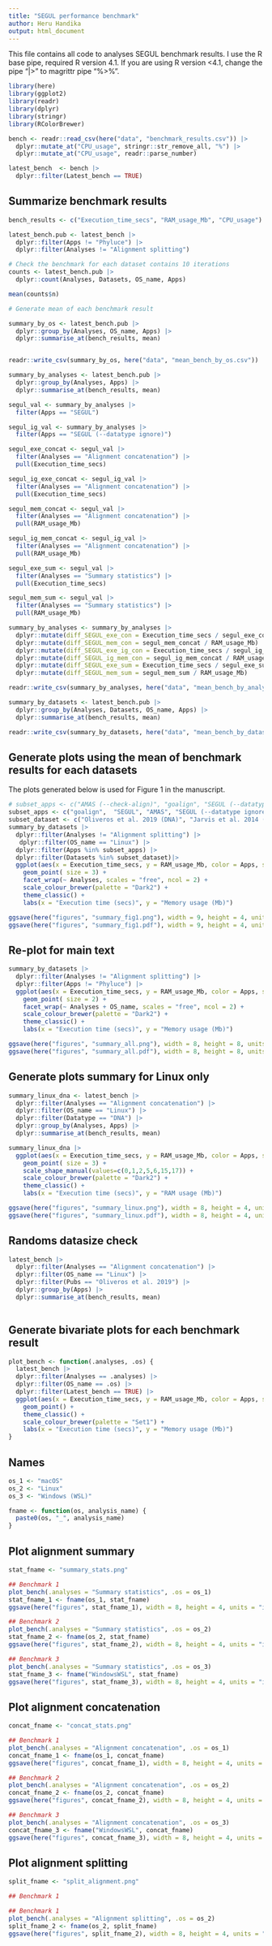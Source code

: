 ```yaml
---
title: "SEGUL performance benchmark"
author: Heru Handika
output: html_document
---
```


This file contains all code to analyses SEGUL benchmark results. I use the R base pipe, required R version 4.1. If you are using R version <4.1, change the pipe "|>" to magrittr pipe "%>%".

```r
library(here)
library(ggplot2)
library(readr)
library(dplyr)
library(stringr)
library(RColorBrewer)
```


```r
bench <- readr::read_csv(here("data", "benchmark_results.csv")) |>
  dplyr::mutate_at("CPU_usage", stringr::str_remove_all, "%") |>
  dplyr::mutate_at("CPU_usage", readr::parse_number)

latest_bench  <- bench |> 
  dplyr::filter(Latest_bench == TRUE)
```

## Summarize benchmark results

```r
bench_results <- c("Execution_time_secs", "RAM_usage_Mb", "CPU_usage")

latest_bench.pub <- latest_bench |>
  dplyr::filter(Apps != "Phyluce") |>
  dplyr::filter(Analyses != "Alignment splitting")

# Check the benchmark for each dataset contains 10 iterations
counts <- latest_bench.pub |>
  dplyr::count(Analyses, Datasets, OS_name, Apps)

mean(counts$n)

# Generate mean of each benchmark result

summary_by_os <- latest_bench.pub |>
  dplyr::group_by(Analyses, OS_name, Apps) |>
  dplyr::summarise_at(bench_results, mean)


readr::write_csv(summary_by_os, here("data", "mean_bench_by_os.csv"))

summary_by_analyses <- latest_bench.pub |>
  dplyr::group_by(Analyses, Apps) |>
  dplyr::summarise_at(bench_results, mean)

segul_val <- summary_by_analyses |>
  filter(Apps == "SEGUL")

segul_ig_val <- summary_by_analyses |>
  filter(Apps == "SEGUL (--datatype ignore)")

segul_exe_concat <- segul_val |>
  filter(Analyses == "Alignment concatenation") |>
  pull(Execution_time_secs)

segul_ig_exe_concat <- segul_ig_val |>
  filter(Analyses == "Alignment concatenation") |>
  pull(Execution_time_secs)

segul_mem_concat <- segul_val |>
  filter(Analyses == "Alignment concatenation") |>
  pull(RAM_usage_Mb)

segul_ig_mem_concat <- segul_ig_val |>
  filter(Analyses == "Alignment concatenation") |>
  pull(RAM_usage_Mb)

segul_exe_sum <- segul_val |>
  filter(Analyses == "Summary statistics") |>
  pull(Execution_time_secs)

segul_mem_sum <- segul_val |>
  filter(Analyses == "Summary statistics") |>
  pull(RAM_usage_Mb)

summary_by_analyses <- summary_by_analyses |>
  dplyr::mutate(diff_SEGUL_exe_con = Execution_time_secs / segul_exe_concat) |>
  dplyr::mutate(diff_SEGUL_mem_con = segul_mem_concat / RAM_usage_Mb) |>
  dplyr::mutate(diff_SEGUL_exe_ig_con = Execution_time_secs / segul_ig_exe_concat) |>
  dplyr::mutate(diff_SEGUL_ig_mem_con = segul_ig_mem_concat / RAM_usage_Mb) |>
  dplyr::mutate(diff_SEGUL_exe_sum = Execution_time_secs / segul_exe_sum) |>
  dplyr::mutate(diff_SEGUL_mem_sum = segul_mem_sum / RAM_usage_Mb)

readr::write_csv(summary_by_analyses, here("data", "mean_bench_by_analyses.csv"))

summary_by_datasets <- latest_bench.pub |>
  dplyr::group_by(Analyses, Datasets, OS_name, Apps) |>
  dplyr::summarise_at(bench_results, mean)

readr::write_csv(summary_by_datasets, here("data", "mean_bench_by_dataset.csv"))
```
## Generate plots using the mean of benchmark results for each datasets

The plots generated below is used for Figure 1 in the manuscript.

```r
# subset_apps <- c("AMAS (--check-align)", "goalign", "SEGUL (--datatype ignore)", "SEGUL", "AMAS")
subset_apps <- c("goalign",  "SEGUL", "AMAS", "SEGUL (--datatype ignore)")
subset_dataset <- c("Oliveros et al. 2019 (DNA)", "Jarvis et al. 2014 (DNA)", "Shen et al. 2018 (AA)")
summary_by_datasets |>
  dplyr::filter(Analyses != "Alignment splitting") |>
   dplyr::filter(OS_name == "Linux") |>
  dplyr::filter(Apps %in% subset_apps) |>
  dplyr::filter(Datasets %in% subset_dataset)|>
  ggplot(aes(x = Execution_time_secs, y = RAM_usage_Mb, color = Apps, shape = Datasets)) +
    geom_point( size = 3) +
    facet_wrap(~ Analyses, scales = "free", ncol = 2) +
    scale_colour_brewer(palette = "Dark2") +
    theme_classic() +
    labs(x = "Execution time (secs)", y = "Memory usage (Mb)")

ggsave(here("figures", "summary_fig1.png"), width = 9, height = 4, units = "in")
ggsave(here("figures", "summary_fig1.pdf"), width = 9, height = 4, units = "in")
```
## Re-plot for main text

```r
summary_by_datasets |>
  dplyr::filter(Analyses != "Alignment splitting") |>
  dplyr::filter(Apps != "Phyluce") |>
  ggplot(aes(x = Execution_time_secs, y = RAM_usage_Mb, color = Apps, shape = Datasets)) +
    geom_point( size = 2) +
    facet_wrap(~ Analyses + OS_name, scales = "free", ncol = 2) +
    scale_colour_brewer(palette = "Dark2") +
    theme_classic() +
    labs(x = "Execution time (secs)", y = "Memory usage (Mb)")

ggsave(here("figures", "summary_all.png"), width = 8, height = 8, units = "in")
ggsave(here("figures", "summary_all.pdf"), width = 8, height = 8, units = "in")
```


## Generate plots summary for Linux only

```r
summary_linux_dna <- latest_bench |>
  dplyr::filter(Analyses == "Alignment concatenation") |>
  dplyr::filter(OS_name == "Linux") |>
  dplyr::filter(Datatype == "DNA") |>
  dplyr::group_by(Analyses, Apps) |>
  dplyr::summarise_at(bench_results, mean)

summary_linux_dna |>
  ggplot(aes(x = Execution_time_secs, y = RAM_usage_Mb, color = Apps, shape = Apps)) +
    geom_point( size = 3) +
    scale_shape_manual(values=c(0,1,2,5,6,15,17)) +
    scale_colour_brewer(palette = "Dark2") +
    theme_classic() +
    labs(x = "Execution time (secs)", y = "RAM usage (Mb)")

ggsave(here("figures", "summary_linux.png"), width = 8, height = 4, units = "in")
ggsave(here("figures", "summary_linux.pdf"), width = 8, height = 4, units = "in")
```
## Randoms datasize check

```r
latest_bench |>
  dplyr::filter(Analyses == "Alignment concatenation") |>
  dplyr::filter(OS_name == "Linux") |>
  dplyr::filter(Pubs == "Oliveros et al. 2019") |>
  dplyr::group_by(Apps) |>
  dplyr::summarise_at(bench_results, mean)
  
```


## Generate bivariate plots for each benchmark result

```r
plot_bench <- function(.analyses, .os) {
  latest_bench |>
  dplyr::filter(Analyses == .analyses) |>
  dplyr::filter(OS_name == .os) |>
  dplyr::filter(Latest_bench == TRUE) |>
  ggplot(aes(x = Execution_time_secs, y = RAM_usage_Mb, color = Apps, shape = Datasets)) +
    geom_point() +
    theme_classic() +
    scale_colour_brewer(palette = "Set1") +
    labs(x = "Execution time (secs)", y = "Memory usage (Mb)")
}
```

## Names

```r
os_1 <- "macOS"
os_2 <- "Linux"
os_3 <- "Windows (WSL)"

fname <- function(os, analysis_name) {
  paste0(os, "_", analysis_name)
}
```


## Plot alignment summary

```r
stat_fname <- "summary_stats.png"

## Benchmark 1
plot_bench(.analyses = "Summary statistics", .os = os_1)
stat_fname_1 <- fname(os_1, stat_fname)
ggsave(here("figures", stat_fname_1), width = 8, height = 4, units = "in")

## Benchmark 2
plot_bench(.analyses = "Summary statistics", .os = os_2)
stat_fname_2 <- fname(os_2, stat_fname)
ggsave(here("figures", stat_fname_2), width = 8, height = 4, units = "in")

## Benchmark 3
plot_bench(.analyses = "Summary statistics", .os = os_3)
stat_fname_3 <- fname("WindowsWSL", stat_fname)
ggsave(here("figures", stat_fname_3), width = 8, height = 4, units = "in")
```

## Plot alignment concatenation

```r
concat_fname <- "concat_stats.png"

## Benchmark 1
plot_bench(.analyses = "Alignment concatenation", .os = os_1)
concat_fname_1 <- fname(os_1, concat_fname)
ggsave(here("figures", concat_fname_1), width = 8, height = 4, units = "in")

## Benchmark 2
plot_bench(.analyses = "Alignment concatenation", .os = os_2)
concat_fname_2 <- fname(os_2, concat_fname)
ggsave(here("figures", concat_fname_2), width = 8, height = 4, units = "in")

## Benchmark 3
plot_bench(.analyses = "Alignment concatenation", .os = os_3)
concat_fname_3 <- fname("WindowsWSL", concat_fname)
ggsave(here("figures", concat_fname_3), width = 8, height = 4, units = "in")
```

## Plot alignment splitting

```r
split_fname <- "split_alignment.png"

## Benchmark 1

## Benchmark 1
plot_bench(.analyses = "Alignment splitting", .os = os_2)
split_fname_2 <- fname(os_2, split_fname)
ggsave(here("figures", split_fname_2), width = 8, height = 4, units = "in")
```

